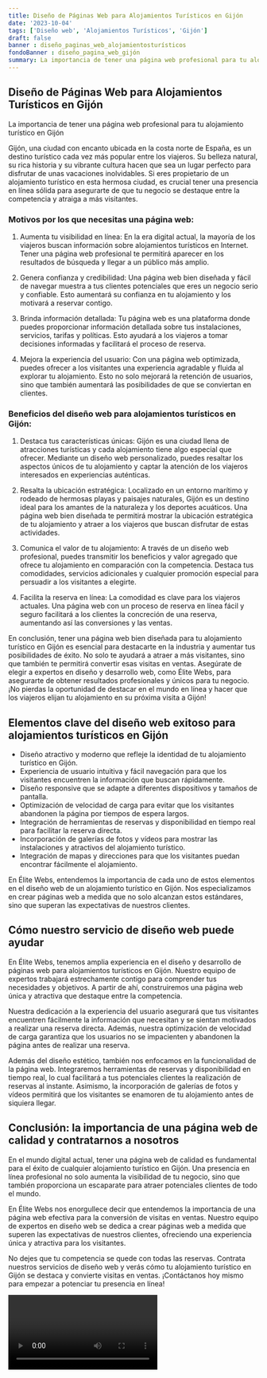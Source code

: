 ```yaml
---
title: Diseño de Páginas Web para Alojamientos Turísticos en Gijón
date: '2023-10-04'
tags: ['Diseño web', 'Alojamientos Turísticos', 'Gijón']
draft: false
banner : diseño_paginas_web_alojamientosturísticos
fondoBanner : diseño_pagina_web_gijón
summary: La importancia de tener una página web profesional para tu alojamiento turístico en Gijón
---
```


## Diseño de Páginas Web para Alojamientos Turísticos en Gijón

La importancia de tener una página web profesional para tu alojamiento turístico en Gijón

Gijón, una ciudad con encanto ubicada en la costa norte de España, es un destino turístico cada vez más popular entre los viajeros. Su belleza natural, su rica historia y su vibrante cultura hacen que sea un lugar perfecto para disfrutar de unas vacaciones inolvidables. Si eres propietario de un alojamiento turístico en esta hermosa ciudad, es crucial tener una presencia en línea sólida para asegurarte de que tu negocio se destaque entre la competencia y atraiga a más visitantes.

### Motivos por los que necesitas una página web:

1. Aumenta tu visibilidad en línea: En la era digital actual, la mayoría de los viajeros buscan información sobre alojamientos turísticos en Internet. Tener una página web profesional te permitirá aparecer en los resultados de búsqueda y llegar a un público más amplio.

2. Genera confianza y credibilidad: Una página web bien diseñada y fácil de navegar muestra a tus clientes potenciales que eres un negocio serio y confiable. Esto aumentará su confianza en tu alojamiento y los motivará a reservar contigo.

3. Brinda información detallada: Tu página web es una plataforma donde puedes proporcionar información detallada sobre tus instalaciones, servicios, tarifas y políticas. Esto ayudará a los viajeros a tomar decisiones informadas y facilitará el proceso de reserva.

4. Mejora la experiencia del usuario: Con una página web optimizada, puedes ofrecer a los visitantes una experiencia agradable y fluida al explorar tu alojamiento. Esto no solo mejorará la retención de usuarios, sino que también aumentará las posibilidades de que se conviertan en clientes.

### Beneficios del diseño web para alojamientos turísticos en Gijón:

1. Destaca tus características únicas: Gijón es una ciudad llena de atracciones turísticas y cada alojamiento tiene algo especial que ofrecer. Mediante un diseño web personalizado, puedes resaltar los aspectos únicos de tu alojamiento y captar la atención de los viajeros interesados en experiencias auténticas.

2. Resalta la ubicación estratégica: Localizado en un entorno marítimo y rodeado de hermosas playas y paisajes naturales, Gijón es un destino ideal para los amantes de la naturaleza y los deportes acuáticos. Una página web bien diseñada te permitirá mostrar la ubicación estratégica de tu alojamiento y atraer a los viajeros que buscan disfrutar de estas actividades.

3. Comunica el valor de tu alojamiento: A través de un diseño web profesional, puedes transmitir los beneficios y valor agregado que ofrece tu alojamiento en comparación con la competencia. Destaca tus comodidades, servicios adicionales y cualquier promoción especial para persuadir a los visitantes a elegirte.

4. Facilita la reserva en línea: La comodidad es clave para los viajeros actuales. Una página web con un proceso de reserva en línea fácil y seguro facilitará a los clientes la concreción de una reserva, aumentando así las conversiones y las ventas.

En conclusión, tener una página web bien diseñada para tu alojamiento turístico en Gijón es esencial para destacarte en la industria y aumentar tus posibilidades de éxito. No solo te ayudará a atraer a más visitantes, sino que también te permitirá convertir esas visitas en ventas. Asegúrate de elegir a expertos en diseño y desarrollo web, como Élite Webs, para asegurarte de obtener resultados profesionales y únicos para tu negocio. ¡No pierdas la oportunidad de destacar en el mundo en línea y hacer que los viajeros elijan tu alojamiento en su próxima visita a Gijón!

<GifSeo />

<Cta />

## Elementos clave del diseño web exitoso para alojamientos turísticos en Gijón

- Diseño atractivo y moderno que refleje la identidad de tu alojamiento turístico en Gijón.
- Experiencia de usuario intuitiva y fácil navegación para que los visitantes encuentren la información que buscan rápidamente.
- Diseño responsive que se adapte a diferentes dispositivos y tamaños de pantalla.
- Optimización de velocidad de carga para evitar que los visitantes abandonen la página por tiempos de espera largos.
- Integración de herramientas de reservas y disponibilidad en tiempo real para facilitar la reserva directa.
- Incorporación de galerías de fotos y vídeos para mostrar las instalaciones y atractivos del alojamiento turístico.
- Integración de mapas y direcciones para que los visitantes puedan encontrar fácilmente el alojamiento.

En Élite Webs, entendemos la importancia de cada uno de estos elementos en el diseño web de un alojamiento turístico en Gijón. Nos especializamos en crear páginas web a medida que no solo alcanzan estos estándares, sino que superan las expectativas de nuestros clientes.

## Cómo nuestro servicio de diseño web puede ayudar

En Élite Webs, tenemos amplia experiencia en el diseño y desarrollo de páginas web para alojamientos turísticos en Gijón. Nuestro equipo de expertos trabajará estrechamente contigo para comprender tus necesidades y objetivos. A partir de ahí, construiremos una página web única y atractiva que destaque entre la competencia.

Nuestra dedicación a la experiencia del usuario asegurará que tus visitantes encuentren fácilmente la información que necesitan y se sientan motivados a realizar una reserva directa. Además, nuestra optimización de velocidad de carga garantiza que los usuarios no se impacienten y abandonen la página antes de realizar una reserva.

Además del diseño estético, también nos enfocamos en la funcionalidad de la página web. Integraremos herramientas de reservas y disponibilidad en tiempo real, lo cual facilitará a tus potenciales clientes la realización de reservas al instante. Asimismo, la incorporación de galerías de fotos y vídeos permitirá que los visitantes se enamoren de tu alojamiento antes de siquiera llegar.

## Conclusión: la importancia de una página web de calidad y contratarnos a nosotros

En el mundo digital actual, tener una página web de calidad es fundamental para el éxito de cualquier alojamiento turístico en Gijón. Una presencia en línea profesional no solo aumenta la visibilidad de tu negocio, sino que también proporciona un escaparate para atraer potenciales clientes de todo el mundo.

En Élite Webs nos enorgullece decir que entendemos la importancia de una página web efectiva para la conversión de visitas en ventas. Nuestro equipo de expertos en diseño web se dedica a crear páginas web a medida que superen las expectativas de nuestros clientes, ofreciendo una experiencia única y atractiva para los visitantes.

No dejes que tu competencia se quede con todas las reservas. Contrata nuestros servicios de diseño web y verás cómo tu alojamiento turístico en Gijón se destaca y convierte visitas en ventas. ¡Contáctanos hoy mismo para empezar a potenciar tu presencia en línea!

<Video />

<CtaBot job='Alojamientos Turísticos' city='Gijón'/>

<Gmaps query='Gijón+españa+maps' />